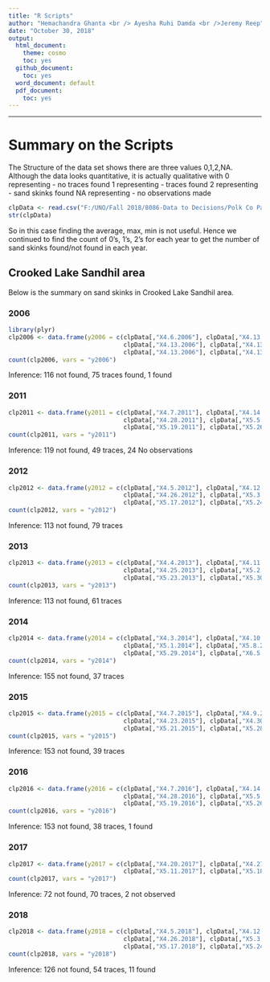 ---
title: "R Scripts"
author: "Hemachandra Ghanta <br /> Ayesha Ruhi Damda <br />Jeremy Reep"
date: "October 30, 2018"
output:
  html_document:
    theme: cosmo
    toc: yes
  github_document:
    toc: yes
  word_document: default
  pdf_document:
    toc: yes
---
* * *
# Summary on the Scripts
The Structure of the data set shows there are three values 0,1,2,NA. Although the data looks quantitative, it is actually qualitative with 
0 representing - no traces found
1 representing - traces found
2 representing - sand skinks found
NA representing - no observations made

```{r clpData}
clpData <- read.csv("F:/UNO/Fall 2018/8086-Data to Decisions/Polk Co Parks/Data/SS_Crooked Lake Sandhil.csv", header = TRUE)
str(clpData)
```


So in this case finding the average, max, min is not useful. Hence we continued to find the count of 0's, 1's, 2's for each year to get the number of sand skinks found/not found in each year.

## Crooked Lake Sandhil area

Below is the summary on sand skinks in Crooked Lake Sandhil area.

### 2006

```{r Summary2006, echo=FALSE}
library(plyr)
clp2006 <- data.frame(y2006 = c(clpData[,"X4.6.2006"], clpData[,"X4.13.2006"], clpData[,"X4.13.2006"],
                                clpData[,"X4.13.2006"], clpData[,"X4.13.2006"], clpData[,"X4.13.2006"],
                                clpData[,"X4.13.2006"], clpData[,"X4.13.2006"]))
count(clp2006, vars = "y2006")
```
Inference: 116 not found, 75 traces found, 1 found

### 2011
```{r}
clp2011 <- data.frame(y2011 = c(clpData[,"X4.7.2011"], clpData[,"X4.14.2011"], clpData[,"X4.21.2011"],
                                clpData[,"X4.28.2011"], clpData[,"X5.5.2011"], clpData[,"X5.12.2011"],
                                clpData[,"X5.19.2011"], clpData[,"X5.26.2011"]))
count(clp2011, vars = "y2011")
```
Inference: 119 not found, 49 traces, 24 No observations 

### 2012
```{r}
clp2012 <- data.frame(y2012 = c(clpData[,"X4.5.2012"], clpData[,"X4.12.2012"], clpData[,"X4.19.2012"],
                                clpData[,"X4.26.2012"], clpData[,"X5.3.2012"], clpData[,"X5.10.2012"],
                                clpData[,"X5.17.2012"], clpData[,"X5.24.2012"]))
count(clp2012, vars = "y2012")
```
Inference: 113 not found, 79 traces

### 2013
```{r}
clp2013 <- data.frame(y2013 = c(clpData[,"X4.4.2013"], clpData[,"X4.11.2013"], clpData[,"X4.18.2013"],
                                clpData[,"X4.25.2013"], clpData[,"X5.2.2013"], clpData[,"X5.19.2013"],
                                clpData[,"X5.23.2013"], clpData[,"X5.30.2013"]))
count(clp2013, vars = "y2013")
```
Inference: 113 not found, 61 traces

### 2014
```{r}
clp2014 <- data.frame(y2014 = c(clpData[,"X4.3.2014"], clpData[,"X4.10.2014"], clpData[,"X4.24.2014"],
                                clpData[,"X5.1.2014"], clpData[,"X5.8.2014"], clpData[,"X5.22.2014"],
                                clpData[,"X5.29.2014"], clpData[,"X6.5.2014"]))
count(clp2014, vars = "y2014")
```
Inference: 155 not found, 37 traces

### 2015
```{r}
clp2015 <- data.frame(y2015 = c(clpData[,"X4.7.2015"], clpData[,"X4.9.2015"], clpData[,"X4.16.2015"],
                                clpData[,"X4.23.2015"], clpData[,"X4.30.2015"], clpData[,"X5.14.2015"],
                                clpData[,"X5.21.2015"], clpData[,"X5.28.2015"]))
count(clp2015, vars = "y2015")
```
Inference: 153 not found, 39 traces

### 2016
```{r}
clp2016 <- data.frame(y2016 = c(clpData[,"X4.7.2016"], clpData[,"X4.14.2016"], clpData[,"X4.21.2016"],
                                clpData[,"X4.28.2016"], clpData[,"X5.5.2016"], clpData[,"X5.12.2016"],
                                clpData[,"X5.19.2016"], clpData[,"X5.26.2016"]))
count(clp2016, vars = "y2016")
```
Inference: 153 not found, 38 traces, 1 found

### 2017
```{r}
clp2017 <- data.frame(y2017 = c(clpData[,"X4.20.2017"], clpData[,"X4.27.2017"], clpData[,"X5.4.2017"],
                                clpData[,"X5.11.2017"], clpData[,"X5.18.2017"], clpData[,"X5.25.2017"]))
count(clp2017, vars = "y2017")
```
Inference: 72 not found, 70 traces, 2 not observed

### 2018
```{r}
clp2018 <- data.frame(y2018 = c(clpData[,"X4.5.2018"], clpData[,"X4.12.2018"], clpData[,"X4.19.2018"],
                                clpData[,"X4.26.2018"], clpData[,"X5.3.2018"], clpData[,"X5.10.2018"],
                                clpData[,"X5.17.2018"], clpData[,"X5.24.2018"]))
count(clp2018, vars = "y2018")
```
Inference: 126 not found, 54 traces, 11 found
